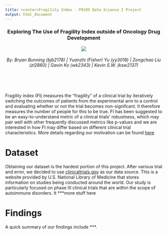 ```yaml
---
title: <center>Fragility Index - P8105 Data Science I Project 
output: html_document
---
```


<h3 style="text-align: center;" markdown="1">Exploring The Use of Fragility Index outside of Oncology Drug Development</h3>

<center><a href=""><img src="image/title-image.webp"></a></center>

<h6 style="text-align: center;" markdown="1">By: Bryan Bunning (bjb2178)  |  Yuanzhi (Fisher) Yu (yy3019)  |  Zongchao Liu (zl2860)  |  Gavin Ko (wk2343)  |  Kevin S.W. (ksw2137)</h6>

<br></br>

Fragility index (FI) measures the "fragility" of a clinical trial by iteratively switching the outcomes of patients from the experimental arm to a control and evaluating whether or not the trial becomes non-signifcant. It therefore measures the number of people for this to be true. FI has been suggested to be an easy-to-understand metric of a clinical trials’ robustness, which may pair well with other frequently discussed metrics like p-values and we are interested in how FI may differ based on different clinical trial characteristics. More details regarding our motivation can be found [here](proj_background.html)

# Dataset

Obtaining our dataset is the hardest portion of this project. After various trial and error, we decided to use [clinicaltrials.gov](https://clinicaltrials.gov) as our data source. This is a website provided by U.S. National Library of Medicine that stores information on studies being conducted around the world. Our study is particularly focused on phase III clinical trials that are within the scope of autoimmune disorders. It ***more stuff here

# Findings

A quick summary of our findings include ***. 